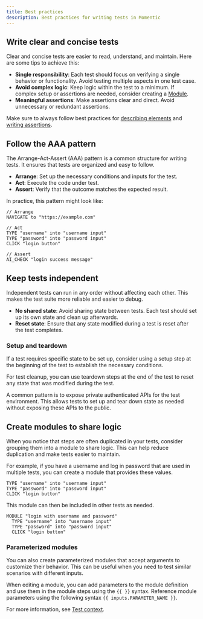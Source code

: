 ```yaml
---
title: Best practices
description: Best practices for writing tests in Momentic
---
```


## Write clear and concise tests

Clear and concise tests are easier to read, understand, and maintain. Here are some tips to achieve this:

- **Single responsibility**: Each test should focus on verifying a single behavior or functionality. Avoid testing multiple aspects in one test case.
- **Avoid complex logic**: Keep logic within the test to a minimum. If complex setup or assertions are needed, consider creating a [Module](/steps/module).
- **Meaningful assertions**: Make assertions clear and direct. Avoid unnecessary or redundant assertions.

Make sure to always follow best practices for [describing elements](/platform/locating-elements) and [writing assertions](/platform/crafting-assertions).

## Follow the AAA pattern

The Arrange-Act-Assert (AAA) pattern is a common structure for writing tests. It ensures that tests are organized and easy to follow.

- **Arrange**: Set up the necessary conditions and inputs for the test.
- **Act**: Execute the code under test.
- **Assert**: Verify that the outcome matches the expected result.

In practice, this pattern might look like:

```
// Arrange
NAVIGATE to "https://example.com"

// Act
TYPE "username" into "username input"
TYPE "password" into "password input"
CLICK "login button"

// Assert
AI_CHECK "login success message"
```

## Keep tests independent

Independent tests can run in any order without affecting each other. This makes the test suite more reliable and easier to debug.

- **No shared state**: Avoid sharing state between tests. Each test should set up its own state and clean up afterwards.
- **Reset state**: Ensure that any state modified during a test is reset after the test completes.

### Setup and teardown

If a test requires specific state to be set up, consider using a setup step at the beginning of the test to establish the necessary conditions.

For test cleanup, you can use teardown steps at the end of the test to reset any state that was modified during the test.

A common pattern is to expose private authenticated APIs for the test environment. This allows tests to set up and tear down state as needed without exposing these APIs to the public.

## Create modules to share logic

When you notice that steps are often duplicated in your tests, consider grouping them into a module to share logic. This can help reduce duplication and make tests easier to maintain.

For example, if you have a username and log in password that are used in multiple tests, you can create a module that provides these values.

```
TYPE "username" into "username input"
TYPE "password" into "password input"
CLICK "login button"
```

This module can then be included in other tests as needed.

```
MODULE "login with username and password"
  TYPE "username" into "username input"
  TYPE "password" into "password input"
  CLICK "login button"
```

### Parameterized modules

You can also create parameterized modules that accept arguments to customize their behavior. This can be useful when you need to test similar scenarios with different inputs.

When editing a module, you can add parameters to the module definition and use them in the module steps using the `{{ }}` syntax. Reference module parameters using the following syntax `{{ inputs.PARAMETER_NAME }}`.

For more information, see [Test context](/platform/test-context).
